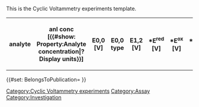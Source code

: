<noinclude>
This is the Cyclic Voltammetry experiments template.
</noinclude>
<includeonly><table class="wikitable" title="">
<tr>
<th title="analyte (catalyst)">analyte</th>
<th title="analyte concentration [{{#show: Property:Analyte concentration|?Display units}}]">anl conc [{{#show: Property:Analyte concentration|?Display units}}]</th>
<th title="E0,0 [V]">E0,0 [V]</th>
<th title="E0,0 Type [V]">E0,0 type</th>
<th title="E1,2 [V]">E1,2 [V]</th>
<th title="*ERed [V]">*E<sup>red</sup> [V]</th>
<th title="*EOx [V]">*E<sup>ox</sup> [V]</th>
<th title="*Redox type">*Redox type</th>
<th title="ERed1 [V]">E<sup>red1</sup> [V]</th>
<th title="EOx1 [V]">E<sup>ox1</sup> [V]</th>
<th title="ERed2 [V]">E<sup>red2</sup> [V]</th>
<th title="EOx2 [V]">E<sup>ox2</sup> [V]</th>
<th title="ERed3 [V]">E<sup>red3</sup> [V]</th>
<th title="EOx3 [V]">E<sup>ox3</sup> [V]</th>
<th title="solvent">solvent</th>
<th title="solvent volume [{{#show: Property:Solvent volume|?Display units}}]" property="hidden">solvent vol [{{#show: Property:Solvent volume|?Display units}}]</th>
<th title="electrolyte">electrolyte</th>
<th title="electrolyte purity">electrolyte purity</th>
<th title="electrolyte concentration [{{#show: Property:Electrolyte concentration|?Display units}}]" property="hidden">el conc [{{#show: Property:Electrolyte concentration|?Display units}}]</th>
<th title="internal reference compound">int ref comp</th>
<th title="scan rate [{{#show: Property:Scan rate|?Display units}}]" property="hidden">scan rate [{{#show: Property:Scan rate|?Display units}}]</th>
<th title="scan number">scan number</th>
<th title="potential window" property="hidden">potential window</th>
<th title="scan direction" property="hidden">scan dir</th>
<th title="gas (atmosphere)">gas</th>
<th title="temperature [{{#show: Property:TemperatureP|?Display units}}]" property="hidden">T [{{#show: Property:TemperatureP|?Display units}}]</th>
<th title="condition (wavelength [nm] or dark)" property="hidden">condition [nm]</th>
<th title="working electrode (type and material)">WE</th>
<th title="WE SA [{{#show: Property:Working electrode surface area|?Display units}}]" property="hidden">WE SA [{{#show: Property:Working electrode surface area|?Display units}}]</th>
<th title="counter electrode" property="hidden">CE</th>
<th title="reference electrode">RE</th>
<th title="details" property="hidden">Details</th>
<th title="include" property="hidden">include</th>
</tr>
{{{experiments|}}}
</table>
{{#set: BelongsToPublication={{BASEPAGENAME}} }}
[[Category:Cyclic Voltammetry experiments]]
[[Category:Assay]]
[[Category:Investigation]]</includeonly>